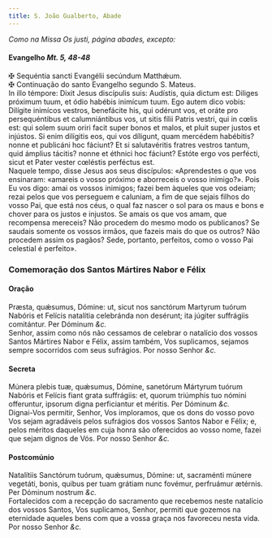 ```yaml
---
title: S. João Gualberto, Abade
---
```



<em>Como na Missa Os justi, página abades, excepto:</em>

<h4 class="text-center">Evangelho <em>Mt. 5, 48-48</em></h4>
<div class="container-fluid">
<div class="row">
<div class="col-6 text-justify">
<span class="text-danger">&#10016;</span> Sequéntia sancti Evangélii secúndum Matthǽum.
</div>
<div class="col-6 text-justify">
<span class="text-danger">&#10016;</span> Continuação do santo Evangelho segundo S. Mateus.
</div>
<div class="col-6 dropcaps text-justify">
In illo témpore: Dixit Jesus discípulis suis: Audístis, quia dictum est: Diliges próximum tuum, et ódio habébis inimícum tuum. Ego autem dico vobis: Dilígite inimícos vestros, benefácite his, qui odérunt vos, et oráte pro persequéntibus et calumniántibus vos, ut sitis fílii Patris vestri, qui in cœlis est: qui solem suum oriri facit super bonos et malos, et pluit super justos et injústos. Si enim dilígitis eos, qui vos díligunt, quam mercédem habébitis? nonne et publicáni hoc fáciunt? Et si salutavéritis fratres vestros tantum, quid ámplius tácitis? nonne et éthnici hoc fáciunt? Estóte ergo vos perfécti, sicut et Pater vester cœléstis perféctus est.
</div>
<div class="col-6 dropcaps text-justify">
Naquele tempo, disse Jesus aos seus discípulos: «Aprendestes o que vos ensinaram: «amareis o vosso próximo e aborreceis o vosso inimigo?». Pois Eu vos digo: amai os vossos inimigos; fazei bem àqueles que vos odeiam; rezai pelos que vos perseguem e caluniam, a fim de que sejais filhos do vosso Pai, que está nos céus, o qual faz nascer o sol para os maus e bons e chover para os justos e injustos. Se amais os que vos amam, que recompensa mereceis? Não procedem do mesmo modo os publicanos? Se saudais somente os vossos irmãos, que fazeis mais do que os outros? Não procedem assim os pagãos? Sede, portanto, perfeitos, como o vosso Pai celestial é perfeito».
</div>
</div>
</div>

<h3 class="text-center">Comemoração dos Santos Mártires Nabor e Félix</h3>

<h4 class="text-center">Oração</h4>
<div class="container-fluid">
<div class="row">
<div class="col-6 dropcaps text-justify">
Præsta, quǽsumus, Dómine: ut, sicut nos sanctórum Martyrum tuórum Nabóris et Felícis natalítia celebránda non desérunt; ita júgiter suffrágiis comitántur. Per Dóminum <em>&c.</em>
</div>
<div class="col-6 dropcaps text-justify">
Senhor, assim como nós não cessamos de celebrar o natalício dos vossos Santos Mártires Nabor e Félix, assim também, Vos suplicamos, sejamos sempre socorridos com seus sufrágios. Por nosso Senhor <em>&c.</em>
</div>
</div>
</div>

<h4 class="text-center">Secreta</h4>
<div class="container-fluid">
<div class="row">
<div class="col-6 dropcaps text-justify">
Múnera plebis tuæ, quǽsumus, Dómine, sanetórum Mártyrum tuórum Nabóris et Felícis fiant grata suffrágiis: et, quorum triúmphis tuo nómini offeruntur, ipsorum digna perficiantur et méritis. Per Dóminum <em>&c.</em>
</div>
<div class="col-6 dropcaps text-justify">
Dignai-Vos permitir, Senhor, Vos imploramos, que os dons do vosso povo Vos sejam agradáveis pelos sufrágios dos vossos Santos Nabor e Félix; e, pelos méritos daqueles em cuja honra são oferecidos ao vosso nome, fazei que sejam dignos de Vós. Por nosso Senhor <em>&c.</em>
</div>
</div>
</div>

<h4 class="text-center">Postcomúnio</h4>
<div class="container-fluid">
<div class="row">
<div class="col-6 dropcaps text-justify">
Natalítiis Sanctórum tuórum, quǽsumus, Dómine: ut, sacraménti múnere vegetáti, bonis, quibus per tuam grátiam nunc fovémur, perfruámur ætérnis. Per Dóminum nostrum <em>&c.</em>
</div>
<div class="col-6 dropcaps text-justify">
Fortalecidos com a recepção do sacramento que recebemos neste natalício dos vossos Santos, Vos suplicamos, Senhor, permiti que gozemos na eternidade aqueles bens com que a vossa graça nos favoreceu nesta vida. Por nosso Senhor <em>&c.</em>
</div>
</div>
</div>
